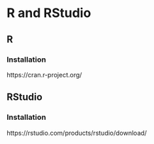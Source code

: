 # R and RStudio {#setup-r-and-rstudio}

## R

### Installation

https://cran.r-project.org/

## RStudio

### Installation

https://rstudio.com/products/rstudio/download/